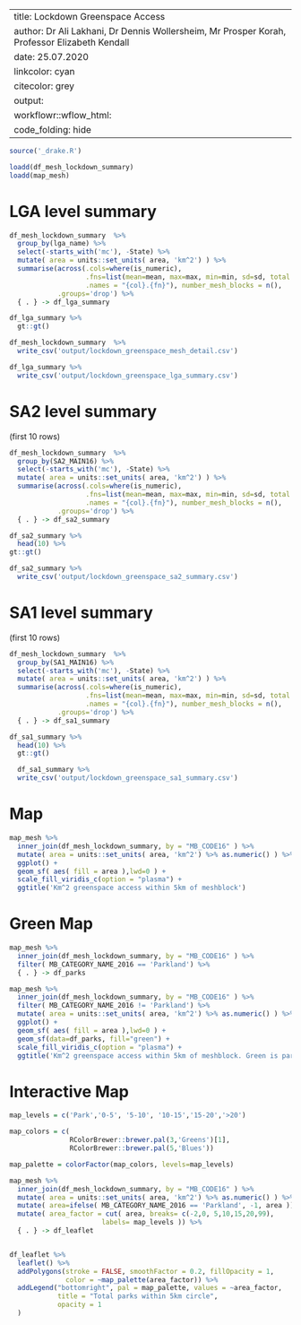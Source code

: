 
---
title:           Lockdown Greenspace Access
author:          Dr Ali Lakhani, Dr Dennis Wollersheim, Mr Prosper Korah, Professor Elizabeth Kendall
date:            25.07.2020
linkcolor:       cyan
citecolor:       grey
output:
  workflowr::wflow_html:
    code_folding: hide
---

\tableofcontents


```r

source('_drake.R')

loadd(df_mesh_lockdown_summary)
loadd(map_mesh)

```

# LGA level summary

```r

df_mesh_lockdown_summary  %>%
  group_by(lga_name) %>%
  select(-starts_with('mc'), -State) %>%
  mutate( area = units::set_units( area, 'km^2') ) %>%
  summarise(across(.cols=where(is_numeric),
                   .fns=list(mean=mean, max=max, min=min, sd=sd, total = sum),
                   .names = "{col}.{fn}"), number_mesh_blocks = n(),
            .groups='drop') %>%
  { . } -> df_lga_summary

df_lga_summary %>%
  gt::gt()

df_mesh_lockdown_summary  %>%
  write_csv('output/lockdown_greenspace_mesh_detail.csv')

df_lga_summary %>%
  write_csv('output/lockdown_greenspace_lga_summary.csv')

```

# SA2 level summary
(first 10 rows)

```r

df_mesh_lockdown_summary  %>%
  group_by(SA2_MAIN16) %>%
  select(-starts_with('mc'), -State) %>%
  mutate( area = units::set_units( area, 'km^2') ) %>%
  summarise(across(.cols=where(is_numeric),
                   .fns=list(mean=mean, max=max, min=min, sd=sd, total = sum),
                   .names = "{col}.{fn}"), number_mesh_blocks = n(),
            .groups='drop') %>%
  { . } -> df_sa2_summary

df_sa2_summary %>%
  head(10) %>%
gt::gt()

df_sa2_summary %>%
  write_csv('output/lockdown_greenspace_sa2_summary.csv')

```

# SA1 level summary
(first 10 rows)

```r

df_mesh_lockdown_summary  %>%
  group_by(SA1_MAIN16) %>%
  select(-starts_with('mc'), -State) %>%
  mutate( area = units::set_units( area, 'km^2') ) %>%
  summarise(across(.cols=where(is_numeric),
                   .fns=list(mean=mean, max=max, min=min, sd=sd, total = sum),
                   .names = "{col}.{fn}"), number_mesh_blocks = n(),
            .groups='drop') %>%
  { . } -> df_sa1_summary

df_sa1_summary %>%
  head(10) %>%
  gt::gt()

  df_sa1_summary %>%
  write_csv('output/lockdown_greenspace_sa1_summary.csv')

```

# Map
```r

map_mesh %>%
  inner_join(df_mesh_lockdown_summary, by = "MB_CODE16" ) %>%
  mutate( area = units::set_units( area, 'km^2') %>% as.numeric() ) %>%
  ggplot() +
  geom_sf( aes( fill = area ),lwd=0 ) +
  scale_fill_viridis_c(option = "plasma") +
  ggtitle('Km^2 greenspace access within 5km of meshblock')

```

# Green Map
```r

map_mesh %>%
  inner_join(df_mesh_lockdown_summary, by = "MB_CODE16" ) %>%
  filter( MB_CATEGORY_NAME_2016 == 'Parkland') %>%
  { . } -> df_parks

map_mesh %>%
  inner_join(df_mesh_lockdown_summary, by = "MB_CODE16" ) %>%
  filter( MB_CATEGORY_NAME_2016 != 'Parkland') %>%
  mutate( area = units::set_units( area, 'km^2') %>% as.numeric() ) %>%
  ggplot() +
  geom_sf( aes( fill = area ),lwd=0 ) +
  geom_sf(data=df_parks, fill="green") +
  scale_fill_viridis_c(option = "plasma") +
  ggtitle('Km^2 greenspace access within 5km of meshblock. Green is parks')

```


# Interactive Map
```r
map_levels = c('Park','0-5', '5-10', '10-15','15-20','>20')

map_colors = c(
               RColorBrewer::brewer.pal(3,'Greens')[1],
               RColorBrewer::brewer.pal(5,'Blues'))

map_palette = colorFactor(map_colors, levels=map_levels)

map_mesh %>%
  inner_join(df_mesh_lockdown_summary, by = "MB_CODE16" ) %>%
  mutate( area = units::set_units( area, 'km^2') %>% as.numeric() ) %>%
  mutate( area=ifelse( MB_CATEGORY_NAME_2016 == 'Parkland', -1, area )) %>%
  mutate( area_factor = cut( area, breaks= c(-2,0, 5,10,15,20,99),
                       labels= map_levels )) %>%
  { . } -> df_leaflet


df_leaflet %>%
  leaflet() %>%
  addPolygons(stroke = FALSE, smoothFactor = 0.2, fillOpacity = 1,
              color = ~map_palette(area_factor)) %>%
  addLegend("bottomright", pal = map_palette, values = ~area_factor,
            title = "Total parks within 5km circle",
            opacity = 1
  )



```
